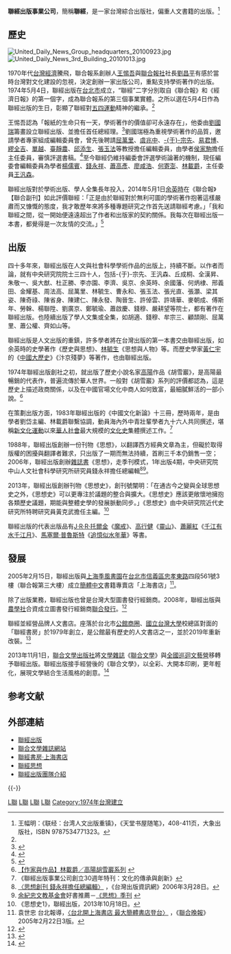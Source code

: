 {{Infobox company
| name                = 聯經出版事業股份有限公司
| name_en             = Linking Publishing Company
| logo                = 
| caption             = 
| type                = 股份有限公司
| traded_as           = 
| local_code_name             = TW
| local_code             = 04704023
| original_text       = 
| fate                = 
| predecessor         = 
| successor           = 
| foundation          = {{Start date|1974|5|4}}
| founder             = [[王惕吾|王惕吾]]
| defunct             = 
| location            = {{ROC-TW}}<br>[[新北市|新北市]][[汐止區|汐止區]][[大同路_(新北市汐止區)|大同路]]一段369號1樓
| locations           = 
| area_served         = 
| key_people          = [[董事長|董事長]]：[[王文杉|王文杉]]<br>[[發行人|發行人]]：[[林載爵|林載爵]]<br>[[社長|社長]]：羅國俊<br>[[總經理|總經理]]：陳芝宇<br>[[總編輯|總編輯]]：-{涂}-豐恩<br>《聯合文學》雜誌[[總編輯|總編輯]]：[[王聰威|王聰威]]
| industry            = 出版業
| products            = 
| services            = 
| revenue             = 
| operating_income    = 
| net_income          = 
| aum                 = <!-- Only used with financial services companies -->
| assets              = 
| equity              = 
| owner               = 
| num_employees       = 
| parent              = [[聯合報系|聯合報系]]
| divisions           = 
| subsid              = 創新書報股份有限公司<br>上海書店股份有限公司<br>聯合發行股份有限公司
| homepage            = {{URL|www.linkingbooks.com.tw}} 
| slogan              = 
| capital             = [[新臺幣|新臺幣]]64,360,000元（2018年3月）
| market_value        = 
| P/E ratio           = 
| earnings per share  = 
| Net asset value     = 
| accounting_period   = 
| major_shareholder   = 
| footnotes           = 
}}

'''聯經出版事業公司'''，簡稱'''聯經'''，是一家台灣綜合出版社，偏重人文書籍的出版。<ref name=天堂>王幅明：《联经：台湾人文出版重镇》，《天堂书屋随笔》，408-411页，大象出版社，ISBN 9787534771323。</ref>

==歷史==
[[File:United_Daily_News_Group_headquarters_20100923.jpg|thumb]]
[[File:United_Daily_News_3rd_Building_20101013.jpg|thumb]]

1970年代[[台灣經濟|台灣經濟]]騰飛，聯合報系創辦人[[王惕吾|王惕吾]]與[[聯合報社|聯合報社]]社長[[劉昌平|劉昌平]]有感於當時台灣對文化建設的忽視，決定創辦一家出版公司，重點支持學術著作的出版。1974年5月4日，聯經出版在[[台北市|台北市]]成立，“聯經”二字分別取自《聯合報》和《經濟日報》的第一個字，成為聯合報系的第三個事業實體。之所以選在5月4日作為聯經出版的生日，彰顯了聯經對[[五四運動|五四運動]]精神的繼承。<ref name=天堂/>

王惕吾認為「報紙的生命只有一天，學術著作的價值卻可永遠存在」，他委由[[劉國瑞|劉國瑞]]籌畫設立聯經出版、並擔任首任總經理。<ref>{{Cite web |url=https://www.merit-times.com.tw/NewsPage.aspx?unid=140191 |author=周慧珠 |title=劉國瑞 堅守學術與市場並重 奉獻出版界近50年 獲金鼎 |work=[[人間福報|人間福報]] |date=2009-08-16 |accessdate=2020-06-09 |archive-date=2020-06-09 |archive-url=https://web.archive.org/web/20200609054926/https://www.merit-times.com.tw/NewsPage.aspx?unid=140191 |dead-url=no }}</ref>劉國瑞極為重視學術著作的品質，邀請學者專家組成編輯委員會，曾先後聘請[[屈萬里|屈萬里]]、[[虞兆中|虞兆中]]、[[于宗先|-{于}-宗先]]、[[易君博|易君博]]、[[繆全吉|繆全吉]]、[[單越|單越]]、[[臺靜農|臺靜農]]、[[邱添生|邱添生]]、[[張玉法|張玉法]]等教授擔任編輯委員，由學者[[侯家駒|侯家駒]]擔任主任委員，審慎評選書稿。<ref>{{Cite web |url=http://lawdata.com.tw/tw/detail.aspx?no=290668 |title=全國新書資訊月刊，200908，《臺灣出版業的長青樹－劉國瑞先生》 |accessdate=2020-06-09 |archive-date=2020-06-09 |archive-url=https://web.archive.org/web/20200609060430/http://lawdata.com.tw/tw/detail.aspx?no=290668 |dead-url=no }}</ref>至今聯經仍維持編委會評選學術論著的機制，現任編委會編輯委員為學者[[楊儒賓|楊儒賓]]、[[錢永祥|錢永祥]]、[[蕭高彥|蕭高彥]]、[[廖咸浩|廖咸浩]]、[[何寄澎|何寄澎]]、[[林載爵|林載爵]]，主任委員[[王汎森|王汎森]]。

聯經出版對於學術出版、學人全集長年投入，2014年5月1日[[余英時|余英時]]在《聯合報》【聯合副刊】如此評價聯經：「正是由於聯經對於無利可圖的學術著作抱著這樣嚴肅而又慷慨的態度，我才敢歷年來將多種專題研究之作首先送請聯經考慮。」「我和聯經之間，從一開始便遠遠超出了作者和出版家的契約關係。我每次在聯經出版一本書，都覺得是一次友情的交流。」<ref>{{Cite web |url=https://paper.udn.com/udnpaper/PIC0004/257738/web/ |author=余英時 |title=感受和回憶：紀念聯經出版公司四十周年|work=《聯合報》聯合副刊|date=2014-05-01 |accessdate=2020-06-09 |archive-date=2020-06-09 |archive-url=https://web.archive.org/web/20200609054923/https://paper.udn.com/udnpaper/PIC0004/257738/web/ |dead-url=no }}</ref>

==出版==
四十多年來，聯經出版在人文與社會科學學術作品的出版上，持續不斷。以作者而論，就有中央研究院院士三四十人，包括-{于}-宗先、王汎森、丘成桐、全漢昇、朱敬一、吳大猷、杜正勝、李亦園、李濟、吳京、余英時、余國藩、何炳棣、邢義田、金耀基、周法高、屈萬里、林毓生、曹永和、張玉法、張光直、張灝、梁其姿、陳奇祿、陳省身、陳建仁、陳永發、陶晉生、許倬雲、許靖華、麥朝成、傅斯年、勞榦、楊聯陞、劉廣京、鄭毓瑜、蕭啟慶、錢穆、嚴耕望等院士，都有著作在聯經出版。也陸續出版了學人文集或全集，如胡適、錢穆、牟宗三、顧頡剛、屈萬里、蕭公權、齊如山等。

聯經出版是人文出版的重鎮，許多學者將在台灣出版的第一本書交由聯經出版，如余英時的史學著作《歷史與思想》、[[林毓生|林毓生]]《思想與人物》等。而歷史學家[[黃仁宇|黃仁宇]]的《[[中國大歷史|中國大歷史]]》《汴京殘夢》等著作，也由聯經出版。

1974年聯經出版創社之初，就出版了歷史小說名家[[高陽|高陽]]作品《胡雪巖》，是高陽最暢銷的代表作，普遍流傳於華人世界。一般對《胡雪巖》系列的評價都認為，這是歷史上描述政商關係，以及在中國官場文化中商人如何致富，最細膩鮮活的一部小說。<ref>[https://udn.com/news/story/12661/4528041 【作家與作品】林載爵／高陽胡雪巖系列] {{Wayback|url=https://udn.com/news/story/12661/4528041}}</ref>

在策劃出版方面，1983年聯經出版的《中國文化新論》十三冊，歷時兩年，是由學者劉岱主編、林載爵聯繫協調，動員海內外中青壯輩學者九十六人共同撰述，堪稱[[新文化運動|新文化運動]]以來[[華人社會|華人社會]]最大規模的[[文化史|文化史]]集體撰述工作。<ref>《聯經出版事業公司創立30週年特刊：文化的傳承與創新》</ref>

1988年，聯經出版創辦一份刊物《思想》，以翻譯西方經典文章為主，但礙於取得版權的困擾與翻譯者難求，只出版了一期而無法持續，首刷三千本仍銷售一空；2006年，聯經出版創辦[[雜誌書|雜誌書]]《思想》，走季刊模式，1年出版4期，中央研究院中山人文社會科學研究所研究員錢永祥擔任總編輯<ref>[http://tpi.org.tw/newsinfo_news.php?record_id=1884&page=186 〈思想創刊 錢永祥擔任總編輯〉] {{webarchive|url=https://web.archive.org/web/20150102062904/http://tpi.org.tw/newsinfo_news.php?record_id=1884&page=186 |date=2015-01-02 }}，《台灣出版資訊網》2006年3月28日。</ref><ref>[[余紀忠文教基金會|余紀忠文教基金會]]好書推薦－[http://www.yucc.org.tw/publications/recommended/copy2_of_5feb601d616260f3 《思想》季刊] {{Wayback|url=http://www.yucc.org.tw/publications/recommended/copy2_of_5feb601d616260f3 |date=20150102062941 }}</ref>。

2013年，聯經出版創辦刊物《思想史》，創刊號闡明：「在通古今之變與全球思想史之外，《思想史》可以更專注於議題的整合與擴大。《思想史》應該更敞懷地擁抱各類歷史議題，期能與整體史學的發展脈動同步。」《思想史》由中央研究院近代史研究所特聘研究員黃克武擔任主編。<ref>《思想史1》，聯經出版，2013年10月18日。</ref>

聯經出版的代表出版品有[[J·R·R·托爾金|J·R·R·托爾金]]《[[魔戒|魔戒]]》、[[高行健|高行健]]《[[靈山|靈山]]》、[[蕭麗紅|蕭麗紅]]《[[千江有水千江月_(小說)|千江有水千江月]]》、[[馬塞爾·普魯斯特|馬塞爾·普魯斯特]]《[[追憶似水年華|追憶似水年華]]》等書。

==發展==

2005年2月15日，聯經出版與[[上海|上海]][[季風書園|季風書園]]在[[台北市|台北市]][[信義區_(臺北市)|信義區]][[忠孝東路|忠孝東路]]四段561號3樓（聯合報第三大樓）成立[[簡體中文|簡體中文]]書籍專賣店「上海書店」<ref>袁世忠 台北報導，[http://www.linkingbooks.com.tw/activity/activity20050224-news01.asp 〈台北開上海書店 最大簡體書店登台〉] {{webarchive|url=https://web.archive.org/web/20060110175713/http://www.linkingbooks.com.tw/activity/activity20050224-news01.asp |date=2006-01-10 }}，《[[聯合晚報|聯合晚報]]》2005年2月22日3版。</ref>。

除了出版業務，聯經出版也曾是台灣大型圖書發行經銷商。2008年，聯經出版與[[農學社|農學社]]合資成立圖書發行經銷商[[聯合發行|聯合發行]]。<ref>{{Cite web |url=http://www.ucd.com.tw/nh_aboutUDC.jsp |title=聯合發行股份有限公司介紹 |work=聯合發行 |accessdate=2020-06-09 |archive-date=2020-07-15 |archive-url=https://web.archive.org/web/20200715052423/http://www.ucd.com.tw/nh_aboutUDC.jsp |dead-url=no }}</ref>

聯經並經營品牌人文書店。座落於台北市[[公館商圈|公館商圈]]、[[國立台灣大學|國立台灣大學]]校總區對面的「聯經書房」於1979年創立，是公館最有歷史的人文書店之一，並於2019年重新改裝。<ref>{{Cite web |url=https://www.ettoday.net/news/20190321/1404160.htm |title=座落「溫羅汀」台大對面40年 聯經書房上海書店重新開幕75折 |work=ETtoday新聞雲 |date=2019-03-21 |accessdate=2020-06-09 |archive-date=2020-07-15 |archive-url=https://web.archive.org/web/20200715052406/https://www.ettoday.net/news/20190321/1404160.htm |dead-url=no }}</ref>

2013年11月1日，[[聯合文學出版社|聯合文學出版社]]將[[文學雜誌|文學雜誌]]《[[聯合文學|聯合文學]]》與[[全國巡迴文藝營|全國巡迴文藝營]]移轉予聯經出版。聯經出版接手經營後的《聯合文學》，以全彩、大開本印刷，更年輕化，展現文學結合生活風格的創意。<ref>{{Cite web |url=https://www.merit-times.com/NewsPage.aspx?unid=333361 |author=周慧珠 |title=《現代文學》到《聯合文學》 |work=人間福報 |date=2014-01-12 |access-date=2021-08-29}}</ref>

== 参考文献 ==
{{Reflist|30em}}

== 外部連結 ==
{{Commons category|Linking Publishing}}
* [http://www.linkingbooks.com.tw/ 聯經出版] {{Wayback|url=http://www.linkingbooks.com.tw/ |date=20120623203546 }}
* [http://www.unitas.me/ 聯合文學雜誌網站] {{Wayback|url=http://www.unitas.me/ |date=20200609170856 }}
* [https://www.facebook.com/lkshbook/ 聯經書房‧上海書店] {{Wayback|url=https://www.facebook.com/lkshbook/ |date=20200715052442 }}
* [http://www.linkingbooks.com.tw/lnb/top/linkingreflexion.aspx/ 聯經思想] {{Wayback|url=http://www.linkingbooks.com.tw/lnb/top/linkingreflexion.aspx/ |date=20200609055228 }}
* [https://www.linkingbooks.com.tw/LNB/about/Public.aspx?TypeID=A11/ 聯經出版團隊介紹]

{{-}}
{{UDN Group}}

[[Category:聯合報系|L聯]]
[[Category:臺灣出版社|L聯]]
[[Category:總部位於新北市汐止區的工商業機構|L聯]]
[[Category:1974年成立的公司|L聯]]
[[Category:1974年台灣建立|Category:1974年台灣建立]]
